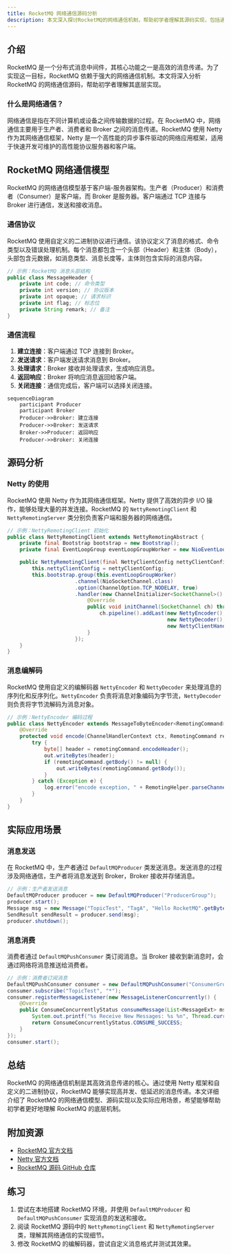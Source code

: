```yaml
---
title: RocketMQ 网络通信源码分析
description: 本文深入探讨RocketMQ的网络通信机制，帮助初学者理解其源码实现，包括通信模型、协议设计、以及实际应用场景。
---
```


## 介绍

RocketMQ 是一个分布式消息中间件，其核心功能之一是高效的消息传递。为了实现这一目标，RocketMQ 依赖于强大的网络通信机制。本文将深入分析 RocketMQ 的网络通信源码，帮助初学者理解其底层实现。

### 什么是网络通信？

网络通信是指在不同计算机或设备之间传输数据的过程。在 RocketMQ 中，网络通信主要用于生产者、消费者和 Broker 之间的消息传递。RocketMQ 使用 Netty 作为其网络通信框架，Netty 是一个高性能的异步事件驱动的网络应用框架，适用于快速开发可维护的高性能协议服务器和客户端。

## RocketMQ 网络通信模型

RocketMQ 的网络通信模型基于客户端-服务器架构。生产者（Producer）和消费者（Consumer）是客户端，而 Broker 是服务器。客户端通过 TCP 连接与 Broker 进行通信，发送和接收消息。

### 通信协议

RocketMQ 使用自定义的二进制协议进行通信。该协议定义了消息的格式、命令类型以及错误处理机制。每个消息都包含一个头部（Header）和主体（Body），头部包含元数据，如消息类型、消息长度等，主体则包含实际的消息内容。

```java
// 示例：RocketMQ 消息头部结构
public class MessageHeader {
    private int code; // 命令类型
    private int version; // 协议版本
    private int opaque; // 请求标识
    private int flag; // 标志位
    private String remark; // 备注
}
```

### 通信流程

1. **建立连接**：客户端通过 TCP 连接到 Broker。
2. **发送请求**：客户端发送请求消息到 Broker。
3. **处理请求**：Broker 接收并处理请求，生成响应消息。
4. **返回响应**：Broker 将响应消息返回给客户端。
5. **关闭连接**：通信完成后，客户端可以选择关闭连接。

```mermaid
sequenceDiagram
    participant Producer
    participant Broker
    Producer->>Broker: 建立连接
    Producer->>Broker: 发送请求
    Broker->>Producer: 返回响应
    Producer->>Broker: 关闭连接
```

## 源码分析

### Netty 的使用

RocketMQ 使用 Netty 作为其网络通信框架。Netty 提供了高效的异步 I/O 操作，能够处理大量的并发连接。RocketMQ 的 `NettyRemotingClient` 和 `NettyRemotingServer` 类分别负责客户端和服务器的网络通信。

```java
// 示例：NettyRemotingClient 初始化
public class NettyRemotingClient extends NettyRemotingAbstract {
    private final Bootstrap bootstrap = new Bootstrap();
    private final EventLoopGroup eventLoopGroupWorker = new NioEventLoopGroup();

    public NettyRemotingClient(final NettyClientConfig nettyClientConfig) {
        this.nettyClientConfig = nettyClientConfig;
        this.bootstrap.group(this.eventLoopGroupWorker)
                      .channel(NioSocketChannel.class)
                      .option(ChannelOption.TCP_NODELAY, true)
                      .handler(new ChannelInitializer<SocketChannel>() {
                          @Override
                          public void initChannel(SocketChannel ch) throws Exception {
                              ch.pipeline().addLast(new NettyEncoder(),
                                                    new NettyDecoder(),
                                                    new NettyClientHandler());
                          }
                      });
    }
}
```

### 消息编解码

RocketMQ 使用自定义的编解码器 `NettyEncoder` 和 `NettyDecoder` 来处理消息的序列化和反序列化。`NettyEncoder` 负责将消息对象编码为字节流，`NettyDecoder` 则负责将字节流解码为消息对象。

```java
// 示例：NettyEncoder 编码过程
public class NettyEncoder extends MessageToByteEncoder<RemotingCommand> {
    @Override
    protected void encode(ChannelHandlerContext ctx, RemotingCommand remotingCommand, ByteBuf out) throws Exception {
        try {
            byte[] header = remotingCommand.encodeHeader();
            out.writeBytes(header);
            if (remotingCommand.getBody() != null) {
                out.writeBytes(remotingCommand.getBody());
            }
        } catch (Exception e) {
            log.error("encode exception, " + RemotingHelper.parseChannelRemoteAddr(ctx.channel()), e);
        }
    }
}
```

## 实际应用场景

### 消息发送

在 RocketMQ 中，生产者通过 `DefaultMQProducer` 类发送消息。发送消息的过程涉及网络通信，生产者将消息发送到 Broker，Broker 接收并存储消息。

```java
// 示例：生产者发送消息
DefaultMQProducer producer = new DefaultMQProducer("ProducerGroup");
producer.start();
Message msg = new Message("TopicTest", "TagA", "Hello RocketMQ".getBytes());
SendResult sendResult = producer.send(msg);
producer.shutdown();
```

### 消息消费

消费者通过 `DefaultMQPushConsumer` 类订阅消息。当 Broker 接收到新消息时，会通过网络将消息推送给消费者。

```java
// 示例：消费者订阅消息
DefaultMQPushConsumer consumer = new DefaultMQPushConsumer("ConsumerGroup");
consumer.subscribe("TopicTest", "*");
consumer.registerMessageListener(new MessageListenerConcurrently() {
    @Override
    public ConsumeConcurrentlyStatus consumeMessage(List<MessageExt> msgs, ConsumeConcurrentlyContext context) {
        System.out.printf("%s Receive New Messages: %s %n", Thread.currentThread().getName(), msgs);
        return ConsumeConcurrentlyStatus.CONSUME_SUCCESS;
    }
});
consumer.start();
```

## 总结

RocketMQ 的网络通信机制是其高效消息传递的核心。通过使用 Netty 框架和自定义的二进制协议，RocketMQ 能够实现高并发、低延迟的消息传递。本文详细介绍了 RocketMQ 的网络通信模型、源码实现以及实际应用场景，希望能够帮助初学者更好地理解 RocketMQ 的底层机制。

## 附加资源

- [RocketMQ 官方文档](https://rocketmq.apache.org/docs/)
- [Netty 官方文档](https://netty.io/wiki/)
- [RocketMQ 源码 GitHub 仓库](https://github.com/apache/rocketmq)

## 练习

1. 尝试在本地搭建 RocketMQ 环境，并使用 `DefaultMQProducer` 和 `DefaultMQPushConsumer` 实现消息的发送和接收。
2. 阅读 RocketMQ 源码中的 `NettyRemotingClient` 和 `NettyRemotingServer` 类，理解其网络通信的实现细节。
3. 修改 RocketMQ 的编解码器，尝试自定义消息格式并测试其效果。